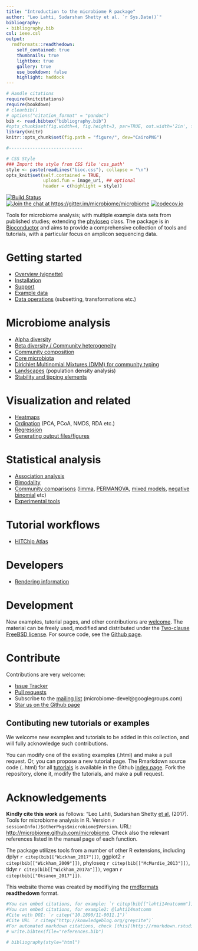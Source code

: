 ```yaml
---
title: "Introduction to the microbiome R package"
author: "Leo Lahti, Sudarshan Shetty et al. `r Sys.Date()`"
bibliography: 
- bibliography.bib
csl: ieee.csl
output:
  rmdformats::readthedown:
    self_contained: true
    thumbnails: true
    lightbox: true
    gallery: true
    use_bookdown: false
    highlight: haddock
---
```

<!--
  %\VignetteIndexEntry{microbiome tutorial}
  %\VignetteEngine{knitr::rmarkdown}
  %\usepackage[utf8]{inputenc}
  %\VignetteEncoding{UTF-8}
-->


```r
# Handle citations
require(knitcitations)
require(bookdown)
# cleanbib()
# options("citation_format" = "pandoc")
bib <- read.bibtex("bibliography.bib")
#opts_chunk$set(fig.width=4, fig.height=3, par=TRUE, out.width='2in', fig.pos='H')
library(knitr)
knitr::opts_chunk$set(fig.path = "figure/", dev="CairoPNG")

#----------------------------

# CSS Style
### Import the style from CSS file 'css_path' 
style <- paste(readLines("bioc.css"), collapse = "\n")
opts_knit$set(self.contained = TRUE,
              upload.fun = image_uri, ## optional
              header = c(highlight = style))
```



[![Build Status](https://api.travis-ci.org/microbiome/microbiome.png)](https://travis-ci.org/microbiome/microbiome)  
[![Join the chat at https://gitter.im/microbiome/microbiome](https://badges.gitter.im/microbiome/microbiome.svg)](https://gitter.im/microbiome/microbiome?utm_source=badge&utm_medium=badge&utm_campaign=pr-badge&utm_content=badge)
[![codecov.io](https://codecov.io/github/microbiome/microbiome/coverage.svg?branch=master)](https://codecov.io/github/microbiome/microbiome?branch=master)




Tools for microbiome analysis; with multiple example data sets from published studies; extending the [phyloseq](http://joey711.github.io/phyloseq/import-data) class. The package is in [Bioconductor](https://bioconductor.org/packages/devel/bioc/html/microbiome.html) and aims to provide a comprehensive collection of tools and tutorials, with a particular focus on amplicon sequencing data.


# Getting started

* [Overview (vignette)](https://bioconductor.org/packages/devel/bioc/vignettes/microbiome/inst/doc/vignette.html)
* [Installation](Installation.html)
* [Support](Contributing.Rmd)
* [Example data](Data.html)
* [Data operations](Preprocessing.html) (subsetting, transformations etc.)


# Microbiome analysis

* [Alpha diversity](Diversity.html)
* [Beta diversity / Community heterogeneity](Betadiversity.html)
* [Community composition](Composition.html)
* [Core microbiota](Core.html)
* [Dirichlet Multinomial Mixtures (DMM) for community typing](DMM.html)
* [Landscapes](Landscaping.html) (population density analysis)
* [Stability and tipping elements](Stability.html)


# Visualization and related

* [Heatmaps](Heatmap.html)
* [Ordination](Ordination.html) (PCA, PCoA, NMDS, RDA etc.)
* [Regression](Regression.html)
* [Generating output files/figures](Output.html)


# Statistical analysis  

* [Association analysis](Heatmap.html)
* [Bimodality](Bimodality.html)
* [Community comparisons](Comparisons.html) ([limma](limma.html), [PERMANOVA](PERMANOVA.html), [mixed models](Mixedmodels.html), [negative binomial](Negativebinomial.html)  etc)
* [Experimental tools](Experimental.html)

# Tutorial workflows  

* [HITChip Atlas](Tutorial.html)

# Developers

* [Rendering information](info.html)  

  
# Development  

New examples, tutorial pages, and other contributions are [welcome](Contributing.html). The material can be freely used, modified and distributed under the [Two-clause FreeBSD license](http://en.wikipedia.org/wiki/BSD\_licenses). For source code, see the [Github page](https://github.com/microbiome/microbiome/).  


# Contribute  

Contributions are very welcome:

  * [Issue Tracker](https://github.com/microbiome/microbiome/issues) 
  * [Pull requests](https://github.com/microbiome/microbiome/)
  * Subscribe to the [mailing list](https://groups.google.com/forum/#!forum/microbiome-devel) (microbiome-devel@googlegroups.com)
  * [Star us on the Github page](https://github.com/microbiome/microbiome)


## Contibuting new tutorials or examples

We welcome new examples and tutorials to be added in this collection, and will fully acknowledge such contributions.

You can modify one of the existing examples (.html) and make a pull request. Or, you can propose a new tutorial page. The Rmarkdown source code (..html) for all [tutorials](http://microbiome.github.io/microbiome/) is available in the Github [index.page](https://github.com/microbiome/microbiome/tree/master/index.). Fork the repository, clone it, modify the tutorials, and make a pull request.  


# Acknowledgements

**Kindly cite this work** as follows: "Leo Lahti, Sudarshan Shetty [et al.](https://github.com/microbiome/microbiome/graphs/contributors) (2017). Tools for microbiome analysis in R. Version `r sessionInfo()$otherPkgs$microbiome$Version`. URL: [http://microbiome.github.com/microbiome](http://microbiome.github.com/microbiome). Check also the relevant references listed in the manual page of each function. 

The package utilizes tools from a number of other R extensions, including dplyr `r citep(bib[["Wickham_2017"]])`, ggplot2 `r citep(bib[["Wickham_2009"]])`, phyloseq `r citep(bib[["McMurdie_2013"]])`, tidyr `r citep(bib[["Wickham_2017a"]])`, vegan `r citep(bib[["Oksanen_2017"]])`.

This website theme was created by modifiying the [rmdformats](https://github.com/juba/rmdformats) **readthedown** format.  

```r
#You can embed citations, for example: `r citep(bib[["lahti14natcomm"]])`
#You can embed citations, for example2: @lahti14natcomm
#Cite with DOI: `r citep("10.1890/11-0011.1")`
#Cite URL `r citep("http://knowledgeblog.org/greycite")`
#For automated markdown citations, check [this](http://rmarkdown.rstudio.com/authoring_bibliographies_and_citations.html), [this](https://github.com/cboettig/knitcitations), and [this](http://www.carlboettiger.info/2012/03/24/citations-in-markdown-using-knitr.html). 
# write.bibtex(file="references.bib")
```

```r
# bibliography(style="html")
```


